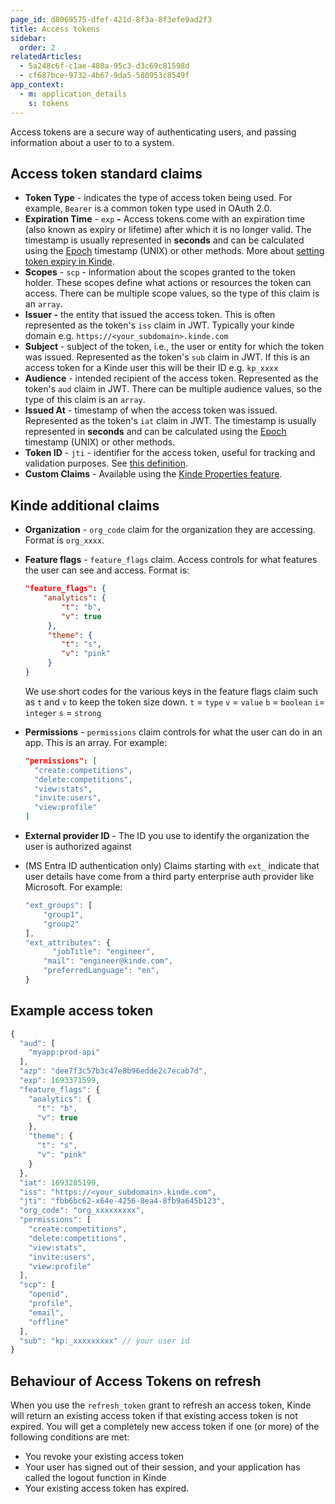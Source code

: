 ```yaml
---
page_id: d8069575-dfef-421d-8f3a-8f3efe9ad2f3
title: Access tokens
sidebar:
  order: 2
relatedArticles:
  - 5a248c6f-c1ae-480a-95c3-d3c69c81598d
  - cf687bce-9732-4b67-9da5-580953c8549f
app_context:
  - m: application_details
    s: tokens
---
```


Access tokens are a secure way of authenticating users, and passing information about a user to to a system.

## Access token standard claims

- **Token Type** - indicates the type of access token being used. For example, `Bearer` is a common token type used in OAuth 2.0.
- **Expiration Time** - `exp` **-** Access tokens come with an expiration time (also known as expiry or lifetime) after which it is no longer valid. The timestamp is usually represented in **seconds** and can be calculated using the [Epoch](https://www.epochconverter.com/) timestamp (UNIX) or other methods. More about [setting token expiry in Kinde](/build/tokens/configure-tokens/).
- **Scopes** - `scp` - information about the scopes granted to the token holder. These scopes define what actions or resources the token can access. There can be multiple scope values, so the type of this claim is an `array`.
- **Issuer -** the entity that issued the access token. This is often represented as the token's `iss` claim in JWT. Typically your kinde domain e.g. `https://<your_subdomain>.kinde.com`
- **Subject** - subject of the token, i.e., the user or entity for which the token was issued. Represented as the token's `sub` claim in JWT. If this is an access token for a Kinde user this will be their ID e.g. `kp_xxxx`
- **Audience** - intended recipient of the access token. Represented as the token's `aud` claim in JWT. There can be multiple audience values, so the type of this claim is an `array`.
- **Issued At** - timestamp of when the access token was issued. Represented as the token's `iat` claim in JWT. The timestamp is usually represented in **seconds** and can be calculated using the [Epoch](https://www.epochconverter.com/) timestamp (UNIX) or other methods.
- **Token ID** - `jti` - identifier for the access token, useful for tracking and validation purposes. See [this definition](https://www.rfc-editor.org/rfc/rfc7519#section-4.1.7).
- **Custom Claims** - Available using the [Kinde Properties feature](/properties/work-with-properties/properties-in-tokens/).

## Kinde additional claims

- **Organization** - `org_code` claim for the organization they are accessing. Format is `org_xxxx`.
- **Feature flags** - `feature_flags` claim. Access controls for what features the user can see and access. Format is:

  ```json
  "feature_flags": {
      "analytics": {
          "t": "b",
          "v": true
       },
  	   "theme": {
          "t": "s",
          "v": "pink"
       }
  }
  ```

  We use short codes for the various keys in the feature flags claim such as `t` and `v` to keep the token size down.
  `t` = `type`
  `v` = `value`
  `b` = `boolean`
  `i`= `integer`
  `s` = `strong`

- **Permissions** - `permissions` claim controls for what the user can do in an app. This is an array. For example:

  ```json
  "permissions": [
  	"create:competitions",
  	"delete:competitions",
  	"view:stats",
  	"invite:users",
  	"view:profile"
  ]
  ```

- **External provider ID** - The ID you use to identify the organization the user is authorized against

- (MS Entra ID authentication only) Claims starting with `ext_` indicate that user details have come from a third party enterprise auth provider like Microsoft. For example:

  ```jsx
  "ext_groups": [
      "group1",
      "group2"
  ],
  "ext_attributes": {
  		"jobTitle": "engineer",
      "mail": "engineer@kinde.com",
      "preferredLanguage": "en",
  }

  ```

## Example access token

```jsx
{
  "aud": [
    "myapp:prod-api"
  ],
  "azp": "dee7f3c57b3c47e8b96edde2c7ecab7d",
  "exp": 1693371599,
  "feature_flags": {
    "analytics": {
      "t": "b",
      "v": true
    },
    "theme": {
      "t": "s",
      "v": "pink"
    }
  },
  "iat": 1693285199,
  "iss": "https://<your_subdomain>.kinde.com",
  "jti": "fbb6bc62-x64e-4256-8ea4-8fb9a645b123",
  "org_code": "org_xxxxxxxxx",
  "permissions": [
    "create:competitions",
    "delete:competitions",
    "view:stats",
    "invite:users",
    "view:profile"
  ],
  "scp": [
    "openid",
    "profile",
    "email",
    "offline"
  ],
  "sub": "kp:_xxxxxxxxx" // your user id
}
```

## Behaviour of Access Tokens on refresh

When you use the `refresh_token` grant to refresh an access token, Kinde will return an existing access token if that existing access token is not expired. You will get a completely new access token if one (or more) of the following conditions are met:

- You revoke your existing access token
- Your user has signed out of their session, and your application has called the logout function in Kinde
- Your existing access token has expired.
